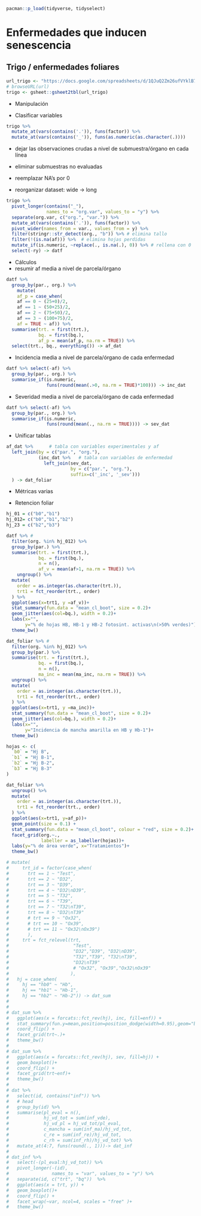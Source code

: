 ```r
pacman::p_load(tidyverse, tidyselect)
```


# Enfermedades que inducen senescencia 

## Trigo / enfermedades foliares 

```r
url_trigo <- "https://docs.google.com/spreadsheets/d/1QJuQ2Zm26ufVYklB7vak6gQej3Xtyvbtj1yPKDlczD0/edit#gid=407239570"
# browseURL(url)
trigo <- gsheet::gsheet2tbl(url_trigo)

```

- Manipulación 

- Clasificar variables

```r
trigo %>%
  mutate_at(vars(contains('.')), funs(factor)) %>%
  mutate_at(vars(contains('_')), funs(as.numeric(as.character(.))))
```

- dejar las observaciones crudas a nivel de submuestra/órgano en cada línea
- eliminar submuestras no evaluadas
- reemplazar NA's por 0

- reorganizar dataset: wide -> long

```r
trigo %>% 
  pivot_longer(contains("_"), 
               names_to = "org.var", values_to = "y") %>% 
  separate(org.var, c("org.", "var.")) %>% 
  mutate_at(vars(contains('.')), funs(factor)) %>%  
  pivot_wider(names_from = var., values_from = y) %>% 
  filter(stringr::str_detect(org., "b")) %>% # elimina tallo 
  filter(!(is.na(af))) %>%  # elimina hojas perdidas
  mutate_if(is.numeric, ~replace(., is.na(.), 0)) %>% # rellena con 0
  select(-ry) -> datf 
```


- Cálculos 
- resumir af media a nivel de parcela/órgano 

```r

datf %>% 
  group_by(par., org.) %>% 
    mutate(
    af_p = case_when(
    af == 0 ~ (25+0)/2,
    af == 1 ~ (50+25)/2,
    af == 2 ~ (75+50)/2,
    af == 3 ~ (100+75)/2, 
    af = TRUE ~ af)) %>%
  summarise(trt. = first(trt.),
            bq. = first(bq.), 
            af_p = mean(af_p, na.rm = TRUE)) %>% 
  select(trt., bq., everything()) -> af_dat
```


- Incidencia media a nivel de parcela/órgano de cada enfermedad

```r
datf %>% select(-af) %>% 
  group_by(par., org.) %>% 
  summarise_if(is.numeric, 
               funs(round(mean(.>0, na.rm = TRUE)*100))) -> inc_dat
```


- Severidad media a nivel de parcela/órgano de cada enfermedad

```r
datf %>% select(-af) %>%
  group_by(par., org.) %>% 
  summarise_if(is.numeric, 
               funs(round(mean(., na.rm = TRUE)))) -> sev_dat
```


- Unificar tablas

```r
af_dat %>%      # tabla con variables experimentales y af 
  left_join(by = c("par.", "org."), 
            (inc_dat %>%   # tabla con variables de enfermedad 
              left_join(sev_dat, 
                        by = c("par.", "org."), 
                        suffix=c('_inc', '_sev')))
  ) -> dat_foliar 
```


- Métricas varias

- Retencion foliar 
```r

hj_01 = c("b0","b1")
hj_012= c("b0","b1","b2")
hj_23 = c("b2","b3")

datf %>% #
  filter(org. %in% hj_012) %>% 
  group_by(par.) %>% 
  summarise(trt. = first(trt.),
            bq. = first(bq.),
            n = n(),
            af_v = mean(af>1, na.rm = TRUE)) %>% 
    ungroup() %>%
  mutate(
    order = as.integer(as.character(trt.)),
    trt1 = fct_reorder(trt., order)
  ) %>% 
  ggplot(aes(x=trt1, y =af_v))+
  stat_summary(fun.data = "mean_cl_boot", size = 0.2)+
  geom_jitter(aes(col=bq.), width = 0.2)+
  labs(x="", 
       y="% de hojas HB, HB-1 y HB-2 fotosint. activas\n(>50% verdes)")+
  theme_bw()
```


```r

dat_foliar %>% #
  filter(org. %in% hj_012) %>% 
  group_by(par.) %>% 
  summarise(trt. = first(trt.),
            bq. = first(bq.),
            n = n(),
            ma_inc = mean(ma_inc, na.rm = TRUE)) %>% 
  ungroup() %>%
  mutate(
    order = as.integer(as.character(trt.)),
    trt1 = fct_reorder(trt., order)
  ) %>% 
  ggplot(aes(x=trt1, y =ma_inc))+
  stat_summary(fun.data = "mean_cl_boot", size = 0.2)+
  geom_jitter(aes(col=bq.), width = 0.2)+
  labs(x="", 
       y="Incidencia de mancha amarilla en HB y Hb-1")+
  theme_bw()
```


```r

hojas <- c(
  `b0` = "Hj B",
  `b1` = "Hj B-1",
  `b2` = "Hj B-2",
  `b3` = "Hj B-3"
)

dat_foliar %>% 
  ungroup() %>%
  mutate(
    order = as.integer(as.character(trt.)),
    trt1 = fct_reorder(trt., order)
  ) %>% 
  ggplot(aes(x=trt1, y=af_p))+
  geom_point(size = 0.1) + 
  stat_summary(fun.data = "mean_cl_boot", colour = "red", size = 0.2)+
  facet_grid(org.~.,
             labeller = as_labeller(hojas))+
  labs(y="% de área verde", x="Tratamientos")+  
  theme_bw()
```

```r
# mutate(
#     trt_id = factor(case_when(
#       trt == 1 ~ "Test",
#       trt == 2 ~ "D32",
#       trt == 3 ~ "D39",
#       trt == 4 ~ "D32\nD39",
#       trt == 5 ~ "T32",
#       trt == 6 ~ "T39",
#       trt == 7 ~ "T32\nT39",
#       trt == 8 ~ "D32\nT39"
#       # trt == 9 ~ "Ox32",             
#       # trt == 10 ~ "Ox39",
#       # trt == 11 ~ "Ox32\nOx39")
#       ),
#     trt = fct_relevel(trt, 
#                        "Test", 
#                        "D32","D39", "D32\nD39", 
#                        "T32","T39", "T32\nT39",
#                        "D32\nT39"
#                        # "Ox32", "Ox39","Ox32\nOx39"
#                       ),
#   hj = case_when(
#     hj == "hb0" ~ "Hb",
#     hj == "hb1" ~ "Hb-1",
#     hj == "hb2" ~ "Hb-2")) -> dat_sum 
# 
#       
# dat_sum %>%
#   ggplot(aes(x = forcats::fct_rev(hj), inc, fill=enf)) + 
#   stat_summary(fun.y=mean,position=position_dodge(width=0.95),geom="bar")+
#   coord_flip() +
#   facet_grid(trt~.)+
#   theme_bw()
# 
# dat_sum %>%
#   ggplot(aes(x = forcats::fct_rev(hj), sev, fill=hj)) + 
#   geom_boxplot()+
#   coord_flip() +
#   facet_grid(trt~enf)+
#   theme_bw()
# 
# dat %>%  
#   select(id, contains("inf")) %>% 
#   # head
#   group_by(id) %>% 
#   summarise(pl_eval = n(), 
#             hj_vd_tot = sum(inf_vde),
#             hj_vd_pl = hj_vd_tot/pl_eval,
#             c_mancha = sum(inf_ma)/hj_vd_tot,
#             c_re = sum(inf_re)/hj_vd_tot, 
#             c_rh = sum(inf_rh)/hj_vd_tot) %>% 
#   mutate_at(4:7, funs(round(., 1)))-> dat_inf
# 
# dat_inf %>% 
#   select(-(pl_eval:hj_vd_tot)) %>% 
#   pivot_longer(-(id), 
#                names_to = "var", values_to = "y") %>%
#   separate(id, c("trt", "bq"))  %>%
#   ggplot(aes(x = trt, y)) + 
#   geom_boxplot()+
#   coord_flip() +
#   facet_wrap(~var, ncol=4, scales = "free" )+
#   theme_bw()
```